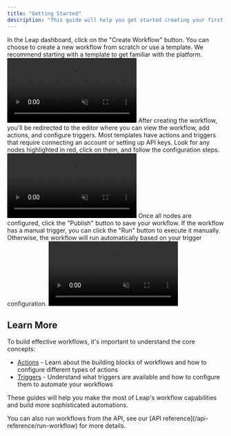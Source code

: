 ```yaml
---
title: "Getting Started"
description: "This guide will help you get started creating your first workflow"
---
```


<Steps>
  <Step title="Create a Workflow">
    In the Leap dashboard, click on the "Create Workflow" button. You can choose to create a new workflow from scratch or use a template. We recommend starting with a template to get familiar with the platform.
    <Frame>
  <video
    autoPlay
    muted
    loop
    playsInline
    className="w-full"
    src="https://storage.cloud.google.com/leap-docs/triggers.mp4"
  ></video>
</Frame>
</Step>

<Step title="Configure the Workflow">
  After creating the workflow, you'll be redirected to the editor where you can
  view the workflow, add actions, and configure triggers. Most templates have
  actions and triggers that require connecting an account or setting up API
  keys. Look for any nodes highlighted in red, click on them, and follow the
  configuration steps.
  <Frame>
    <video
      autoPlay
      muted
      loop
      playsInline
      className="w-full"
      src="https://storage.cloud.google.com/leap-docs/triggers.mp4"
    ></video>
  </Frame>
</Step>

<Step title="Publish and Run">
    Once all nodes are configured, click the "Publish" button to save your workflow. If the workflow has a manual trigger, you can click the "Run" button to execute it manually. Otherwise, the workflow will run automatically based on your trigger configuration.
    <Frame>
  <video
    autoPlay
    muted
    loop
    playsInline
    className="w-full"
    src="https://storage.cloud.google.com/leap-docs/triggers.mp4"
  ></video>
</Frame>
  </Step>
</Steps>

## Learn More

To build effective workflows, it's important to understand the core concepts:

- [Actions](/product/actions) - Learn about the building blocks of workflows and how to configure different types of actions
- [Triggers](/product/triggers) - Understand what triggers are available and how to configure them to automate your workflows

These guides will help you make the most of Leap's workflow capabilities and build more sophisticated automations.

<Tip>
  You can also run workflows from the API, see our [API
  reference](/api-reference/run-workflow) for more details.
</Tip>
